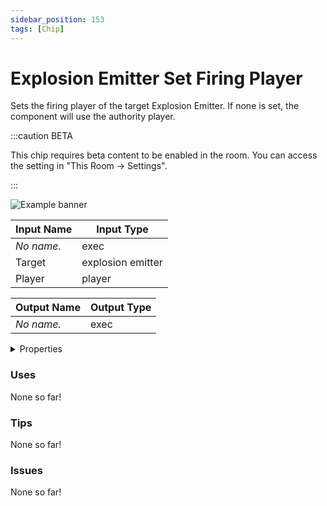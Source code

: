```yaml
---
sidebar_position: 153
tags: [Chip]
---
```


# Explosion Emitter Set Firing Player

Sets the firing player of the target Explosion Emitter. If none is set, the component will use the authority player.

:::caution BETA

This chip requires beta content to be enabled in the room. You can access the setting in "This Room -> Settings".

:::

![Example banner](./assets/d39b968d-bdab-4548-aaa7-745e3155789e.svg)

| Input Name | Input Type |
|-----------|-----------|
| *No name.* | exec |
| Target | explosion emitter |
| Player | player |

| Output Name | Output Type |
|-----------|-----------|
| *No name.* | exec |


<details>
  <summary>Properties</summary>
  <div>
    <div>
    <table>
      <thead>
        <tr>
          <th>Is beta required?</th>
          <th>✅</th>
        </tr>
        <tr>
          <th>Is this chip a trolling risk?</th>
          <th>❌</th>
        </tr>
        <tr>
          <th>Chip UUID</th>
          <th>d39b968d-bdab-4548-aaa7-745e3155789e</th>
        </tr>
      </thead>
    </table>
    </div>
  </div>
</details>

### Uses

None so far!

### Tips

None so far!

### Issues

None so far!